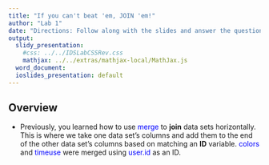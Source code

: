 ```yaml
---
title: "If you can't beat 'em, JOIN 'em!"
author: "Lab 1"
date: "Directions: Follow along with the slides and answer the questions in red font in your journal."
output: 
  slidy_presentation: 
    #css: ../../IDSLabCSSRev.css
    mathjax: ../../extras/mathjax-local/MathJax.js
  word_document:
  ioslides_presentation: default
---
```


## Overview

<ul>

<li>Previously, you learned how to use <span style="color: blue;">merge</span> to <b>join</b> data sets horizontally. This is where we take one data set's columns and add them to the end of the other data set's columns based on matching an <b>ID</b> variable. <span style="color: blue;">colors</span> and <span style="color: blue;">timeuse</span> were merged using <span style="color: blue;">user.id</span> as an ID.</li>